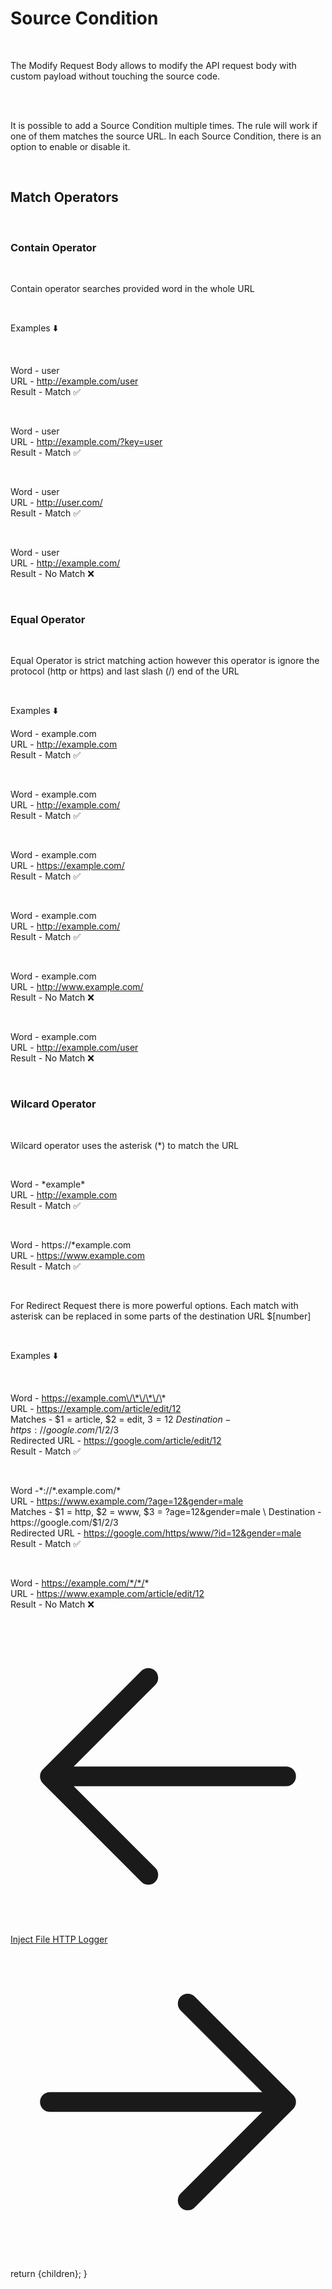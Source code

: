 
<Head>
  <title>Source Condition</title>
  <meta name="description" content="Browser extension to intercept HTTP(S) Request, Modify Headers, Log headers, Change Response,
  Block Request, Redirect, Custom HTML/CSS/JS/JSON" />
</Head>

<h1 className="text-4xl border-b border-neutral-200/20 pb-2 text-neutral-300">Source Condition</h1>

<br/>

The Modify Request Body allows to modify the API request body with custom payload without touching the source code.

<br/>


<SourceCondition moreBtnClasses="hidden" />

<br/>

It is possible to add a Source Condition multiple times. The rule will work if one of them matches the source URL.
In each Source Condition, there is an option to enable or disable it.

<br/>

<h2 className="text-2xl pb-2 text-neutral-300">Match Operators</h2>

<br/>

<h3 className="text-xl pb- border-b border-neutral-200/20 text-neutral-400">Contain Operator</h3>
<br />

Contain operator searches provided word in the whole URL

<br/>

Examples ⬇️

<br/>

Word  - user \
URL    - http://example.com/user \
Result - Match ✅

<br/>

Word   - user \
URL    - http://example.com/?key=user \
Result - Match ✅

<br/>

Word  - user \
URL    - http://user.com/ \
Result - Match ✅

<br/>

Word  - user \
URL    - http://example.com/ \
Result - No Match ❌

<br/>

<h3 className="text-xl pb-2 border-b border-neutral-200/20 text-neutral-400">Equal Operator</h3>
<br />

Equal Operator is strict matching action however this operator is ignore the protocol (http or https) and last slash (/) end of the URL

<br/>

Examples ⬇️

Word  - example.com \
URL    - http://example.com \
Result - Match ✅

<br/>

Word  - example.com \
URL    - http://example.com/ \
Result - Match ✅

<br/>

Word  - example.com \
URL    - https://example.com/ \
Result - Match ✅

<br/>

Word  - example.com \
URL    - http://example.com/ \
Result - Match ✅

<br/>

Word  - example.com \
URL    - http://www.example.com/ \
Result - No Match ❌

<br/>

Word  - example.com \
URL    - http://example.com/user \
Result - No Match ❌

<br/>

<h3 className="text-xl pb-2 border-b border-neutral-200/20 text-neutral-400">Wilcard Operator</h3>
<br />

Wilcard operator uses the asterisk (*) to match the URL

<br />

Word  - \*example\* \
URL    - http://example.com \
Result - Match ✅

<br />

Word  - https://\*example.com \
URL    - https://www.example.com \
Result - Match ✅

<br />

For Redirect Request there is more powerful options. Each match with asterisk can be replaced in some parts of the destination URL $[number]

<br />

Examples ⬇️

<br />

Word            - https://example.com\/\*\/\*\/\* \
URL             - https://example.com/article/edit/12 \
Matches         - $1 = article, $2 = edit, $3 = 12 \
Destination     - https://google.com/$1/$2/$3 \
Redirected URL  - https://google.com/article/edit/12 \
Result          - Match ✅

<br />

Word           -\*://\*.example.com/\* \
URL            - https://www.example.com/?age=12&gender=male \
Matches        - $1 = http, $2 = www, $3 = ?age=12&gender=male \
Destination    - https://google.com/$1/$2/$3 \
Redirected URL - https://google.com/https/www/?id=12&gender=male \
Result         - Match ✅

<br />

Word           - https://example.com/*/*/* \
URL            - https://www.example.com/article/edit/12 \
Result         - No Match ❌

<div className="flex justify-between mt-20 mb-10">
  <a
    className="flex items-center w-fit h-10 p-px px-3 py-2 space-x-2 text-sm no-underline transition duration-200 cursor-pointer text-slate-100 bg-sky-600 hover:bg-sky-400 font-semiboldtext-center ustify-center group hover:shadow-2xl shadow-zinc-900 rounded-2xl"
    href="/docs/inject-file"
  >
    <svg xmlns="http://www.w3.org/2000/svg" fill="none" viewBox="0 0 24 24" stroke-width="1.5" stroke="currentColor" className="w-6 h-6">
      <path stroke-linecap="round" stroke-linejoin="round" d="M10.5 19.5L3 12m0 0l7.5-7.5M3 12h18" />
    </svg>
    Inject File
  </a>
  <a
    className="flex items-center w-fit h-10 p-px px-3 py-2 space-x-2 text-sm no-underline transition duration-200 cursor-pointer text-slate-100 bg-sky-600 hover:bg-sky-400 font-semiboldtext-center ustify-center group hover:shadow-2xl shadow-zinc-900 rounded-2xl"
    href="/docs/http-logger"
  >
    HTTP Logger
    <svg xmlns="http://www.w3.org/2000/svg" fill="none" viewBox="0 0 24 24" stroke-width="1.5" stroke="currentColor" className="w-6 h-6">
      <path stroke-linecap="round" stroke-linejoin="round" d="M13.5 4.5L21 12m0 0l-7.5 7.5M21 12H3" />
    </svg>
  </a>
</div>

  return <MdxLayout>{children}</MdxLayout>;
}
